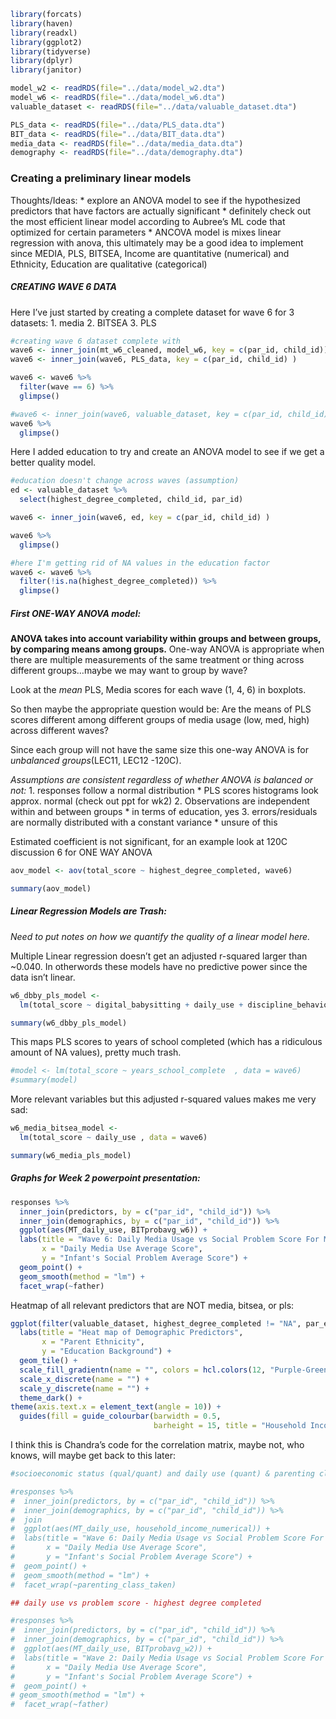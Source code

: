 ```r
library(forcats)
library(haven)
library(readxl)
library(ggplot2)
library(tidyverse)
library(dplyr)
library(janitor)
```

```r
model_w2 <- readRDS(file="../data/model_w2.dta")
model_w6 <- readRDS(file="../data/model_w6.dta")
valuable_dataset <- readRDS(file="../data/valuable_dataset.dta")
```

```r
PLS_data <- readRDS(file="../data/PLS_data.dta")
BIT_data <- readRDS(file="../data/BIT_data.dta")
media_data <- readRDS(file="../data/media_data.dta")
demography <- readRDS(file="../data/demography.dta")
```

### Creating a preliminary linear models

Thoughts/Ideas:
* explore an ANOVA model to see if the hypothesized predictors that have factors are actually significant
* definitely check out the most efficient linear model according to Aubree's ML code that optimized for certain parameters
* ANCOVA model is mixes linear regression with anova, this ultimately may be a good idea to implement since MEDIA, PLS, BITSEA, Income are quantitative (numerical) and Ethnicity, Education are qualitative (categorical)

##### CREATING WAVE 6 DATA

Here I've just started by creating a complete dataset for wave 6 for 3 datasets:
1. media
2. BITSEA
3. PLS

```r
#creating wave 6 dataset complete with 
wave6 <- inner_join(mt_w6_cleaned, model_w6, key = c(par_id, child_id))
wave6 <- inner_join(wave6, PLS_data, key = c(par_id, child_id) )

wave6 <- wave6 %>% 
  filter(wave == 6) %>% 
  glimpse()

#wave6 <- inner_join(wave6, valuable_dataset, key = c(par_id, child_id) )
wave6 %>% 
  glimpse()
```

Here I added education to try and create an ANOVA model to see if we get a better quality model.

```r
#education doesn't change across waves (assumption)
ed <- valuable_dataset %>% 
  select(highest_degree_completed, child_id, par_id)

wave6 <- inner_join(wave6, ed, key = c(par_id, child_id) )

wave6 %>% 
  glimpse()

#here I'm getting rid of NA values in the education factor
wave6 <- wave6 %>% 
  filter(!is.na(highest_degree_completed)) %>% 
  glimpse()

```
##### First ONE-WAY ANOVA model:

__ANOVA takes into account variability within groups and between groups, by comparing means among groups.__
One-way ANOVA is appropriate when there are multiple measurements of the same treatment or thing across different groups...maybe we may want to group by wave?

Look at the _mean_ PLS, Media scores for each wave (1, 4, 6) in boxplots.

So then maybe the appropriate question would be:
Are the means of PLS scores different among different groups of media usage (low, med, high) across different waves? 

Since each group will not have the same size this one-way ANOVA is for _unbalanced groups_(LEC11, LEC12 -120C).

_Assumptions are consistent regardless of whether ANOVA is balanced or not:_
1. responses follow a normal distribution 
  * PLS scores histograms look approx. normal (check out ppt for wk2)
2. Observations are independent within and between groups
  * in terms of education, yes
3. errors/residuals are normally distributed with a constant variance
  * unsure of this

Estimated coefficient is not significant, for an example look at 120C discussion 6 for ONE WAY ANOVA


```r
aov_model <- aov(total_score ~ highest_degree_completed, wave6)

summary(aov_model)
```
##### Linear Regression Models are Trash:

_Need to put notes on how we quantify the quality of a linear model here._

Multiple Linear regression doesn't get an adjusted r-squared larger than ~0.040. In otherwords these models have no predictive power since the data isn't linear.

```r

w6_dbby_pls_model <- 
  lm(total_score ~ digital_babysitting + daily_use + discipline_behavior_management + behavior_management + tv_exposure + n_devices +, data = wave6)

summary(w6_dbby_pls_model)
```

This maps PLS scores to years of school completed (which has a ridiculous amount of NA values), pretty much trash.

```r
#model <- lm(total_score ~ years_school_complete  , data = wave6)
#summary(model)
```

More relevant variables but this adjusted r-squared values makes me very sad:

```r
w6_media_bitsea_model <- 
  lm(total_score ~ daily_use , data = wave6)

summary(w6_media_pls_model)
```

##### Graphs for Week 2 powerpoint presentation:

```r
responses %>%
  inner_join(predictors, by = c("par_id", "child_id")) %>%
  inner_join(demographics, by = c("par_id", "child_id")) %>%
  ggplot(aes(MT_daily_use, BITprobavg_w6)) +
  labs(title = "Wave 6: Daily Media Usage vs Social Problem Score For Mothers & Fathers",
       x = "Daily Media Use Average Score",
       y = "Infant's Social Problem Average Score") +
  geom_point() +
  geom_smooth(method = "lm") +
  facet_wrap(~father)
```


Heatmap of all relevant predictors that are NOT media, bitsea, or pls:

```r
ggplot(filter(valuable_dataset, highest_degree_completed != "NA", par_ethnicity != "NA", household_income_numerical != "NA", par_ethnicity != "Middle Eastern", par_ethnicity != "Other"), aes(x = par_ethnicity, y = highest_degree_completed, fill = household_income_numerical)) +
  labs(title = "Heat map of Demographic Predictors",
       x = "Parent Ethnicity",
       y = "Education Background") +
  geom_tile() +
  scale_fill_gradientn(name = "", colors = hcl.colors(12, "Purple-Green")) +
  scale_x_discrete(name = "") +
  scale_y_discrete(name = "") +
  theme_dark() +
theme(axis.text.x = element_text(angle = 10)) + 
  guides(fill = guide_colourbar(barwidth = 0.5,
                                barheight = 15, title = "Household Income")) 
```

I think this is Chandra's code for the correlation matrix, maybe not, who knows, will maybe get back to this later:
```r
#socioeconomic status (qual/quant) and daily use (quant) & parenting class (qual)

#responses %>%
#  inner_join(predictors, by = c("par_id", "child_id")) %>%
#  inner_join(demographics, by = c("par_id", "child_id")) %>%
#  join
#  ggplot(aes(MT_daily_use, household_income_numerical)) +
#  labs(title = "Wave 6: Daily Media Usage vs Social Problem Score For Mothers & Fathers",
#       x = "Daily Media Use Average Score",
#       y = "Infant's Social Problem Average Score") +
#  geom_point() +
#  geom_smooth(method = "lm") +
#  facet_wrap(~parenting_class_taken)
```

```r
## daily use vs problem score - highest degree completed

#responses %>%
#  inner_join(predictors, by = c("par_id", "child_id")) %>%
#  inner_join(demographics, by = c("par_id", "child_id")) %>%
#  ggplot(aes(MT_daily_use, BITprobavg_w2)) +
#  labs(title = "Wave 2: Daily Media Usage vs Social Problem Score For Mothers & Fathers",
#       x = "Daily Media Use Average Score",
#       y = "Infant's Social Problem Average Score") +
#  geom_point() +
# geom_smooth(method = "lm") +
#  facet_wrap(~father)
```
